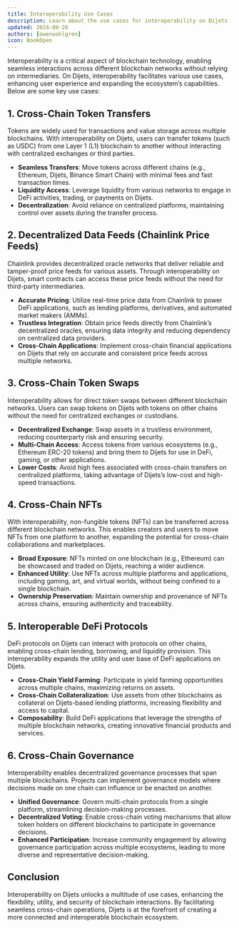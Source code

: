 ```yaml
---
title: Interoperability Use Cases
description: Learn about the use cases for interoperability on Dijets
updated: 2024-08-26
authors: [owenwahlgren]
icon: BookOpen
---
```


Interoperability is a critical aspect of blockchain technology, enabling seamless interactions across different blockchain networks without relying on intermediaries. On Dijets, interoperability facilitates various use cases, enhancing user experience and expanding the ecosystem’s capabilities. Below are some key use cases:

## 1. Cross-Chain Token Transfers

Tokens are widely used for transactions and value storage across multiple blockchains. With interoperability on Dijets, users can transfer tokens (such as USDC) from one Layer 1 (L1) blockchain to another without interacting with centralized exchanges or third parties. 

- **Seamless Transfers**: Move tokens across different chains (e.g., Ethereum, Dijets, Binance Smart Chain) with minimal fees and fast transaction times.
- **Liquidity Access**: Leverage liquidity from various networks to engage in DeFi activities, trading, or payments on Dijets.
- **Decentralization**: Avoid reliance on centralized platforms, maintaining control over assets during the transfer process.

## 2. Decentralized Data Feeds (Chainlink Price Feeds)

Chainlink provides decentralized oracle networks that deliver reliable and tamper-proof price feeds for various assets. Through interoperability on Dijets, smart contracts can access these price feeds without the need for third-party intermediaries.

- **Accurate Pricing**: Utilize real-time price data from Chainlink to power DeFi applications, such as lending platforms, derivatives, and automated market makers (AMMs).
- **Trustless Integration**: Obtain price feeds directly from Chainlink’s decentralized oracles, ensuring data integrity and reducing dependency on centralized data providers.
- **Cross-Chain Applications**: Implement cross-chain financial applications on Dijets that rely on accurate and consistent price feeds across multiple networks.

## 3. Cross-Chain Token Swaps

Interoperability allows for direct token swaps between different blockchain networks. Users can swap tokens on Dijets with tokens on other chains without the need for centralized exchanges or custodians.

- **Decentralized Exchange**: Swap assets in a trustless environment, reducing counterparty risk and ensuring security.
- **Multi-Chain Access**: Access tokens from various ecosystems (e.g., Ethereum ERC-20 tokens) and bring them to Dijets for use in DeFi, gaming, or other applications.
- **Lower Costs**: Avoid high fees associated with cross-chain transfers on centralized platforms, taking advantage of Dijets’s low-cost and high-speed transactions.

## 4. Cross-Chain NFTs

With interoperability, non-fungible tokens (NFTs) can be transferred across different blockchain networks. This enables creators and users to move NFTs from one platform to another, expanding the potential for cross-chain collaborations and marketplaces.

- **Broad Exposure**: NFTs minted on one blockchain (e.g., Ethereum) can be showcased and traded on Dijets, reaching a wider audience.
- **Enhanced Utility**: Use NFTs across multiple platforms and applications, including gaming, art, and virtual worlds, without being confined to a single blockchain.
- **Ownership Preservation**: Maintain ownership and provenance of NFTs across chains, ensuring authenticity and traceability.

## 5. Interoperable DeFi Protocols

DeFi protocols on Dijets can interact with protocols on other chains, enabling cross-chain lending, borrowing, and liquidity provision. This interoperability expands the utility and user base of DeFi applications on Dijets.

- **Cross-Chain Yield Farming**: Participate in yield farming opportunities across multiple chains, maximizing returns on assets.
- **Cross-Chain Collateralization**: Use assets from other blockchains as collateral on Dijets-based lending platforms, increasing flexibility and access to capital.
- **Composability**: Build DeFi applications that leverage the strengths of multiple blockchain networks, creating innovative financial products and services.

## 6. Cross-Chain Governance

Interoperability enables decentralized governance processes that span multiple blockchains. Projects can implement governance models where decisions made on one chain can influence or be enacted on another.

- **Unified Governance**: Govern multi-chain protocols from a single platform, streamlining decision-making processes.
- **Decentralized Voting**: Enable cross-chain voting mechanisms that allow token holders on different blockchains to participate in governance decisions.
- **Enhanced Participation**: Increase community engagement by allowing governance participation across multiple ecosystems, leading to more diverse and representative decision-making.

## Conclusion

Interoperability on Dijets unlocks a multitude of use cases, enhancing the flexibility, utility, and security of blockchain interactions. By facilitating seamless cross-chain operations, Dijets is at the forefront of creating a more connected and interoperable blockchain ecosystem.

<Quiz quizId="404"/>
